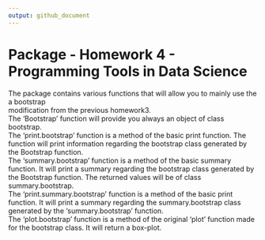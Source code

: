 ```yaml
---
output: github_document
---
```


# Package - Homework 4 - Programming Tools in Data Science
  
The package contains various functions that will allow you to mainly use the a bootstrap    
             modification from the previous homework3.    
             The 'Bootstrap' function will provide you always an object of class bootstrap.  
             The 'print.bootstrap' function is a method of the basic print function. 
             The function will print information regarding the bootstrap class generated by the Bootstrap function.   
             The 'summary.bootstrap' function is a method of the basic summary function. 
             It will print a summary regarding the bootstrap class generated by the Bootstrap function. 
             The returned values will be of class summary.bootstrap.   
             The 'print.summary.bootstrap' function is a method of the basic print function. 
             It will print a summary regarding the summary.bootstrap class generated by the 'summary.bootstrap' function.   
             The 'plot.bootstrap' function is a method of the original 'plot' function made for the bootstrap class. 
             It will return a box-plot.
